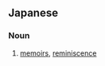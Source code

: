 ==Japanese==
{{ja-kanjitab|かい|こ|ろく|yomi=on}}

===Noun===
{{ja-noun|かいころく}}

# [[memoirs]], [[reminiscence]]